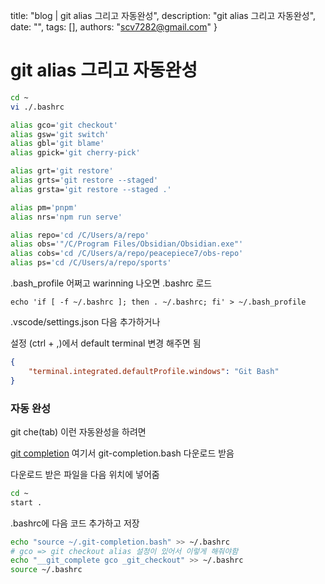   title: "blog | git alias 그리고 자동완성",
  description: "git alias 그리고 자동완성",
  date: "",
  tags: [],
  authors: "scv7282@gmail.com"
}

# git alias 그리고 자동완성

```sh
cd ~
vi ./.bashrc

alias gco='git checkout'
alias gsw='git switch'
alias gbl='git blame'
alias gpick='git cherry-pick'

alias grt='git restore'
alias grts='git restore --staged'
alias grsta='git restore --staged .'

alias pm='pnpm'
alias nrs='npm run serve'

alias repo='cd /C/Users/a/repo'
alias obs='"/C/Program Files/Obsidian/Obsidian.exe"'
alias cobs='cd /C/Users/a/repo/peacepiece7/obs-repo'
alias ps='cd /C/Users/a/repo/sports'
```

.bash_profile 어쩌고 warinning 나오면 .bashrc 로드

`echo 'if [ -f ~/.bashrc ]; then . ~/.bashrc; fi' > ~/.bash_profile`


.vscode/settings.json 다음 추가하거나

설정 (ctrl + ,)에서 default terminal 변경 해주면 됨

```json
{
    "terminal.integrated.defaultProfile.windows": "Git Bash"
}
```


### 자동 완성

git che(tab) 이런 자동완성을 하려면


[git completion](https://github.com/git/git/tree/master/contrib/completion)
여기서 git-completion.bash 다운로드 받음

다운로드 받은 파일을 다음 위치에 넣어줌
```sh
cd ~
start .
```

.bashrc에 다음 코드 추가하고 저장

```sh
echo "source ~/.git-completion.bash" >> ~/.bashrc
# gco => git checkout alias 설정이 있어서 이렇게 해줘야함
echo "__git_complete gco _git_checkout" >> ~/.bashrc
source ~/.bashrc
```


